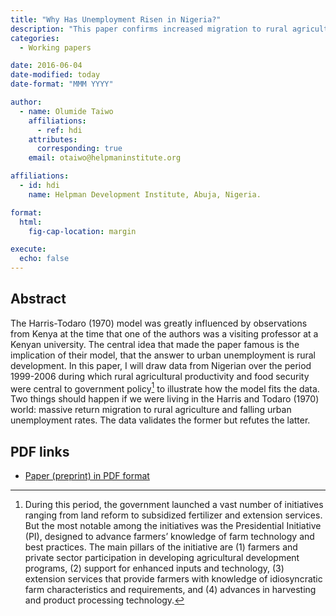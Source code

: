 ```yaml
---
title: "Why Has Unemployment Risen in Nigeria?"
description: "This paper confirms increased migration to rural agriculture but challenges the expected decline in urban unemployment rates."
categories: 
  - Working papers

date: 2016-06-04
date-modified: today
date-format: "MMM YYYY"

author:
  - name: Olumide Taiwo
    affiliations:
      - ref: hdi
    attributes:
      corresponding: true
    email: otaiwo@helpmaninstitute.org

affiliations:
  - id: hdi
    name: Helpman Development Institute, Abuja, Nigeria.

format: 
  html: 
    fig-cap-location: margin

execute:
  echo: false
---
```


## Abstract

The Harris-Todaro (1970) model was greatly influenced by observations from Kenya at the time that one of the authors was a visiting professor at a Kenyan university. The central idea that made the paper famous is the implication of their model, that the answer to urban unemployment is rural development. In this paper, I will draw data from Nigerian over the period 1999-2006 during which rural agricultural productivity and food security were central to government policy[^1] to illustrate how the model fits the data. Two things should happen if we were living in the Harris and Todaro (1970) world: massive return migration to rural agriculture and falling urban unemployment rates. The data validates the former but refutes the latter.

[^1]: During this period, the government launched a vast number of initiatives ranging from land reform to subsidized fertilizer and extension services. But the most notable among the initiatives was the Presidential Initiative (PI), designed to advance farmers' knowledge of farm technology and best practices. The main pillars of the initiative are (1) farmers and private sector participation in developing agricultural development programs, (2) support for enhanced inputs and technology, (3) extension services that provide farmers with knowledge of idiosyncratic farm characteristics and requirements, and (4) advances in harvesting and product processing technology.

## PDF links

-   [Paper (preprint) in PDF format](unemployment-rise-nigeria.pdf)
